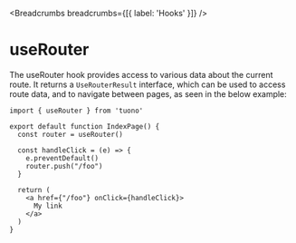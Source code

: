
<MetaTags
  title="Tuono - useRouter"
  canonical="https://tuono.dev/documentation/hooks/use-router"
/>


<Breadcrumbs breadcrumbs={[{ label: 'Hooks' }]} />

# useRouter

The useRouter hook provides access to various data about the current route. It returns a `UseRouterResult` interface, which can be used to access route data, and to navigate between pages, as seen in the below example:

```
import { useRouter } from 'tuono'

export default function IndexPage() {
  const router = useRouter()

  const handleClick = (e) => {
    e.preventDefault()
    router.push("/foo")
  }

  return (
    <a href={"/foo"} onClick={handleClick}>
      My link
    </a>
  )
}
```
